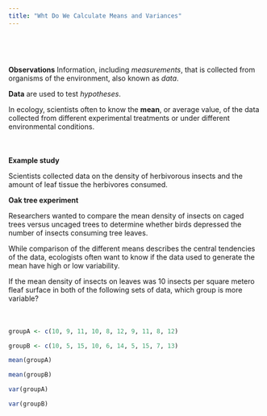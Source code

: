 ```yaml
---
title: "Wht Do We Calculate Means and Variances"
---
```


<div style = "margin-bottom:75px;">

</div>

<div style = "margin-bottom:50px;">

**Observations** Information, including *measurements*, that is collected from organisms of the environment, also known as *data*.

**Data** are used to test *hypotheses*.

In ecology, scientists often to know the **mean**, or average value, of the data collected from different experimental treatments or under different environmental conditions.  

</div>

<div style = "margin-bottom:50px;">

**Example study** 

Scientists collected data on the density of herbivorous insects and the amount of leaf tissue the herbivores consumed.

**Oak tree experiment**

Researchers wanted to compare the mean density of insects on caged trees versus uncaged trees to determine whether birds depressed the number of insects consuming tree leaves.

While comparison of the different means describes the central tendencies of the data,
ecologists often want to know if the data used to generate the mean have high or low variability.

If the mean density of insects on leaves was 10 insects per square metero fleaf surface in both of the following sets of data, which group is more variable?

</div>

<div style = "margin-bottom:50px;">
```r
groupA <- c(10, 9, 11, 10, 8, 12, 9, 11, 8, 12)

groupB <- c(10, 5, 15, 10, 6, 14, 5, 15, 7, 13)

mean(groupA)

mean(groupB)

var(groupA)

var(groupB)
```
</div>


























